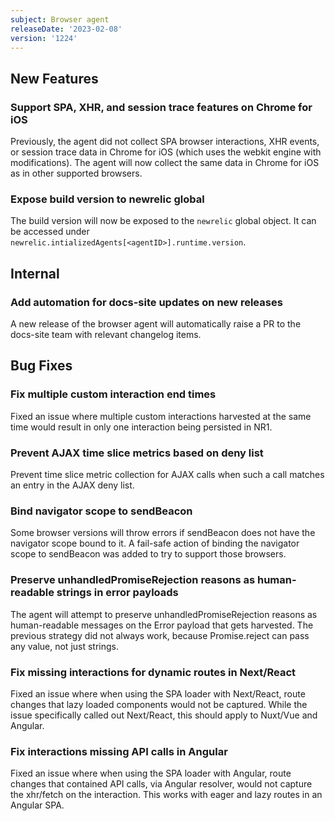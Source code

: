 ```yaml
---
subject: Browser agent
releaseDate: '2023-02-08'
version: '1224'
---
```


## New Features

### Support SPA, XHR, and session trace features on Chrome for iOS
Previously, the agent did not collect SPA browser interactions, XHR events, or session trace data in Chrome for iOS (which uses the webkit engine with modifications). The agent will now collect the same data in Chrome for iOS as in other supported browsers.

### Expose build version to newrelic global
The build version will now be exposed to the `newrelic` global object. It can be accessed under `newrelic.intializedAgents[<agentID>].runtime.version`.

## Internal

### Add automation for docs-site updates on new releases
A new release of the browser agent will automatically raise a PR to the docs-site team with relevant changelog items.

## Bug Fixes

### Fix multiple custom interaction end times
Fixed an issue where multiple custom interactions harvested at the same time would result in only one interaction being persisted in NR1.

### Prevent AJAX time slice metrics based on deny list
Prevent time slice metric collection for AJAX calls when such a call matches an entry in the AJAX deny list.

### Bind navigator scope to sendBeacon
Some browser versions will throw errors if sendBeacon does not have the navigator scope bound to it. A fail-safe action of binding the navigator scope to sendBeacon was added to try to support those browsers.

### Preserve unhandledPromiseRejection reasons as human-readable strings in error payloads
The agent will attempt to preserve unhandledPromiseRejection reasons as human-readable messages on the Error payload that gets harvested. The previous strategy did not always work, because Promise.reject can pass any value, not just strings.

### Fix missing interactions for dynamic routes in Next/React
Fixed an issue where when using the SPA loader with Next/React, route changes that lazy loaded components would not be captured. While the issue specifically called out Next/React, this should apply to Nuxt/Vue and Angular.

### Fix interactions missing API calls in Angular
Fixed an issue where when using the SPA loader with Angular, route changes that contained API calls, via Angular resolver, would not capture the xhr/fetch on the interaction. This works with eager and lazy routes in an Angular SPA.

